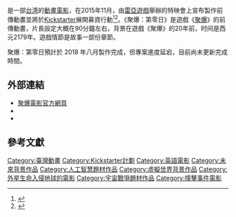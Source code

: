 {{future film}}
{{expand|time=2017-02-05T11:16:41+00:00}}
{{Vgname|聚爆：第零日|en=Implosion Zero Day}}是一部[[台湾|台湾]]的[[動畫電影|動畫電影]]，在2015年11月，由[[雷亞遊戲|雷亞遊戲]]舉辦的特映會上宣布製作前傳動畫並將於[[Kickstarter|Kickstarter]]展開募資行動<ref name="movie news">{{cite news|title=《Implosion》前傳動畫《聚爆：第零日》特映記者會 將台灣實力於世界展現|url=http://gnn.gamer.com.tw/1/124301.html|publisher=巴哈姆特電玩資訊站|date=2015-11-25|language=zh-tw|accessdate=2017-02-05|archive-date=2016-09-18|archive-url=https://web.archive.org/web/20160918053737/http://gnn.gamer.com.tw/1/124301.html|dead-url=no}}</ref><ref>{{cite news|language =zh-tw|url =http://technews.tw/2015/12/15/rayark-movie-implosion-zero-day/|title =雷亞遊戲動畫電影《聚爆：第零日》啟動群眾募資，10 天逾台幣 500 萬元|publisher =TechNews 科技新報|date =2015-12-15|accessdate =2017-02-05|archive-date =2017-03-30|archive-url =https://web.archive.org/web/20170330162428/http://technews.tw/2015/12/15/rayark-movie-implosion-zero-day/|dead-url =no}}</ref>。《聚爆：第零日》是遊戲《[[聚爆|聚爆]]》的前傳動畫，片長設定大概在90分鐘左右，背景在遊戲《聚爆》的20年前，时间是西元2179年。遊戲情節是故事一部份章節。

聚爆：第零日預計於 2018 年八月製作完成，但專案進度延宕，目前尚未更新完成時間。

==外部連結==
* [http://www.rayark-movies.com/ 聚爆電影官方網頁] {{Wayback|url=http://www.rayark-movies.com/ |date=20161030224938 }}
* {{Kickstarter|774031583/implosion-zero-day|Implosion Zero Day}}
* {{IMDb title|7086586|Implosion: Zero Day}}

==參考文獻==
<references />

[[Category:臺灣動畫|Category:臺灣動畫]]
[[Category:Kickstarter計劃|Category:Kickstarter計劃]]
[[Category:英語電影|Category:英語電影]]
[[Category:未來背景作品|Category:未來背景作品]]
[[Category:人工智慧題材作品|Category:人工智慧題材作品]]
[[Category:虛擬世界背景作品|Category:虛擬世界背景作品]]
[[Category:外星生命入侵地球的電影|Category:外星生命入侵地球的電影]]
[[Category:宇宙戰爭題材作品|Category:宇宙戰爭題材作品]]
[[Category:撞擊事件電影|Category:撞擊事件電影]]